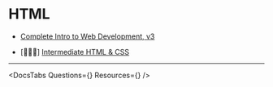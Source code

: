 
# HTML

<div class="beginner">

- [Complete Intro to Web Development, v3](https://frontendmasters.com/courses/web-development-v3/)


</div>

<div className="intermediate">

- [🏃🏻‍♀️] [Intermediate HTML & CSS](https://frontendmasters.com/courses/intermediate-html-css/)



</div>

---

<DocsTabs Questions={<Questions />} Resources={<Resources />} />
